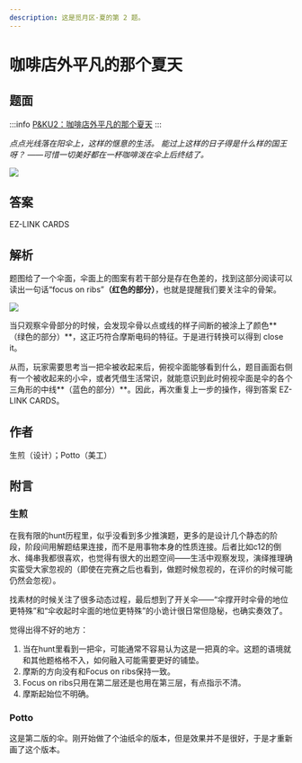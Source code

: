 ```yaml
---
description: 这是觅月区·夏的第 2 题。
---
```


# 咖啡店外平凡的那个夏天

## 题面

:::info
[P\&KU2：咖啡店外平凡的那个夏天](https://pnku2.pkupuzzle.art/#/game/miyue/summer_02)
:::

_点点光线落在阳伞上，这样的惬意的生活。_
_能过上这样的日子得是什么样的国王呀？_
_——可惜一切美好都在一杯咖啡泼在伞上后终结了。_

![](./18-ka-fei-dian-wai-ping-fan-de-na-ge-xia-tian.assets/image_1.webp)

## 答案

EZ-LINK CARDS

## 解析

题图给了一个伞面，伞面上的图案有若干部分是存在色差的，找到这部分阅读可以读出一句话“focus on ribs”**（红色的部分）**，也就是提醒我们要关注伞的骨架。

![](./18-ka-fei-dian-wai-ping-fan-de-na-ge-xia-tian.assets/image_2.webp)

当只观察伞骨部分的时候，会发现伞骨以点或线的样子间断的被涂上了颜色**（绿色的部分）**，这正巧符合摩斯电码的特征。于是进行转换可以得到 close it。

从而，玩家需要思考当一把伞被收起来后，俯视伞面能够看到什么，题目画面右侧有一个被收起来的小伞，或者凭借生活常识，就能意识到此时俯视伞面是伞的各个三角形的中线**（蓝色的部分）**。因此，再次重复上一步的操作，得到答案 EZ-LINK CARDS。

## 作者

生煎（设计）；Potto（美工）

## 附言

### 生煎

在我有限的hunt历程里，似乎没看到多少推演题，更多的是设计几个静态的阶段，阶段间用解题结果连接，而不是用事物本身的性质连接。后者比如c12的倒水、绳串我都很喜欢，也觉得有很大的出题空间——生活中观察发现，演绎推理确实蛮受大家忽视的（即使在完赛之后也看到，做题时候忽视的，在评价的时候可能仍然会忽视）。

找素材的时候关注了很多动态过程，最后想到了开关伞——“伞撑开时伞骨的地位更特殊”和“伞收起时伞面的地位更特殊”的小诡计很日常但隐秘，也确实奏效了。

觉得出得不好的地方：

1. 当在hunt里看到一把伞，可能通常不容易认为这是一把真的伞。这题的语境就和其他题格格不入，如何融入可能需要更好的铺垫。
2. 摩斯的方向没有和Focus on ribs保持一致。
3. Focus on ribs只用在第二层还是也用在第三层，有点指示不清。
4. 摩斯起始位不明确。

### Potto

这是第二版的伞。刚开始做了个油纸伞的版本，但是效果并不是很好，于是才重新画了这个版本。

